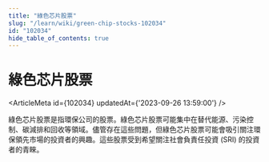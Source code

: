 ```yaml
---
title: "綠色芯片股票"
slug: "/learn/wiki/green-chip-stocks-102034"
id: "102034"
hide_table_of_contents: true
---
```



# 綠色芯片股票

<ArticleMeta id={102034} updatedAt={'2023-09-26 13:59:00'} />
<div className='border-solid border-b border-t-0 my-4 border-[var(--ifm-color-gray-300)]' />

綠色芯片股票是指環保公司的股票。綠色芯片股票可能集中在替代能源、污染控制、碳減排和回收等領域。儘管存在這些問題，但綠色芯片股票可能會吸引關注環保領先市場的投資者的興趣。這些股票受到希望關注社會負責任投資 (SRI) 的投資者的青睞。
